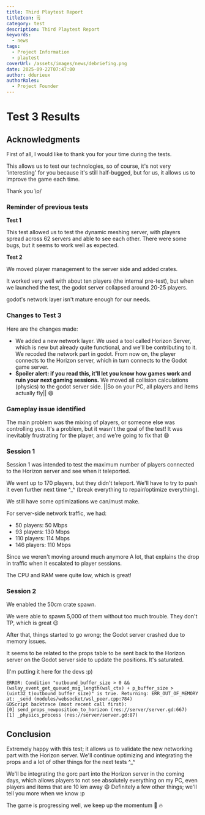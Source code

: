 ```yaml
---
title: Third Playtest Report
titleIcon: 🗒️
category: test
description: Third Playtest Report
keywords:
  - news
tags:
  - Project Information
  - playtest
coverUrl: /assets/images/news/debriefing.png
date: 2025-09-22T07:47:00
author: ddurieux
authorRoles:
  - Project Founder
---
```


# Test 3 Results

## Acknowledgments

First of all, I would like to thank you for your time during the tests.

This allows us to test our technologies, so of course, it's not very 'interesting' for you because it's still half-bugged, but for us, it allows us to improve the game each time.

Thank you \o/

### Reminder of previous tests

**Test 1**

This test allowed us to test the dynamic meshing server, with players spread across 62 servers and able to see each other.
There were some bugs, but it seems to work well as expected.

**Test 2**

We moved player management to the server side and added crates.

It worked very well with about ten players (the internal pre-test), but when we launched the test, the godot server collapsed around 20-25 players.

godot's network layer isn't mature enough for our needs.

### Changes to Test 3

Here are the changes made:

* We added a new network layer. We used a tool called Horizon Server, which is new but already quite functional, and we'll be contributing to it. We recoded the network part in godot. From now on, the player connects to the Horizon server, which in turn connects to the Godot game server.
* **Spoiler alert: if you read this, it'll let you know how games work and ruin your next gaming sessions.** We moved all collision calculations (physics) to the godot server side. ||So on your PC, all players and items actually fly|| 😄

### Gameplay issue identified

The main problem was the mixing of players, or someone else was controlling you.
It's a problem, but it wasn't the goal of the test! It was inevitably frustrating for the player, and we're going to fix that 😄

### Session 1

Session 1 was intended to test the maximum number of players connected to the Horizon server and see when it teleported.

We went up to 170 players, but they didn't teleport. We'll have to try to push it even further next time ^_^ (break everything to repair/optimize everything).

We still have some optimizations we can/must make.

For server-side network traffic, we had:

* 50 players: 50 Mbps
* 93 players: 130 Mbps
* 110 players: 114 Mbps
* 146 players: 110 Mbps

Since we weren't moving around much anymore A lot, that explains the drop in traffic when it escalated to player sessions.

The CPU and RAM were quite low, which is great!

### Session 2

We enabled the 50cm crate spawn.

We were able to spawn 5,000 of them without too much trouble. They don't TP, which is great 😉

After that, things started to go wrong; the Godot server crashed due to memory issues.

It seems to be related to the props table to be sent back to the Horizon server on the Godot server side to update the positions. It's saturated.

(I'm putting it here for the devs :p)

```
ERROR: Condition "outbound_buffer_size > 0 && (wslay_event_get_queued_msg_length(wsl_ctx) + p_buffer_size > (uint32_t)outbound_buffer_size)" is true. Returning: ERR_OUT_OF_MEMORY
at: _send (modules/websocket/wsl_peer.cpp:784)
GDScript backtrace (most recent call first):
[0] send_props_newposition_to_horizon (res://server/server.gd:667)
[1] _physics_process (res://server/server.gd:87)
```

## Conclusion

Extremely happy with this test; it allows us to validate the new networking part with the Horizon server. We'll continue optimizing and integrating the props and a lot of other things for the next tests ^_^

We'll be integrating the gorc part into the Horizon server in the coming days, which allows players to not see absolutely everything on my PC, even players and items that are 10 km away 😄
Definitely a few other things; we'll tell you more when we know :p

The game is progressing well, we keep up the momentum 🚀 🔥
